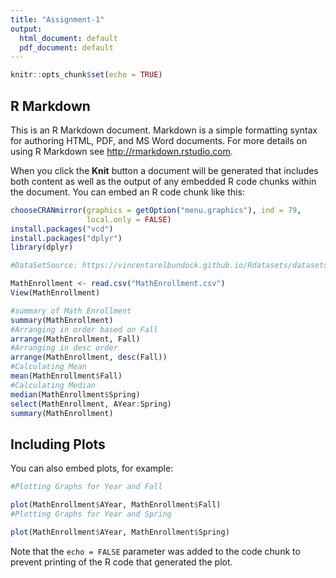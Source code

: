 ```yaml
---
title: "Assignment-1"
output:
  html_document: default
  pdf_document: default
---
```


```r
knitr::opts_chunk$set(echo = TRUE)
```

## R Markdown

This is an R Markdown document. Markdown is a simple formatting syntax for authoring HTML, PDF, and MS Word documents. For more details on using R Markdown see <http://rmarkdown.rstudio.com>.

When you click the **Knit** button a document will be generated that includes both content as well as the output of any embedded R code chunks within the document. You can embed an R code chunk like this:

```r

chooseCRANmirror(graphics = getOption("menu.graphics"), ind = 79,
                 local.only = FALSE)
install.packages("vcd")
install.packages("dplyr")
library(dplyr)

#DataSetSource: https://vincentarelbundock.github.io/Rdatasets/datasets.html

MathEnrollment <- read.csv("MathEnrollment.csv")
View(MathEnrollment)

#summary of Math Enrollment
summary(MathEnrollment)
#Arranging in order based on Fall
arrange(MathEnrollment, Fall)
#Arranging in desc order
arrange(MathEnrollment, desc(Fall))
#Calculating Mean 
mean(MathEnrollment$Fall)
#Calculating Median
median(MathEnrollment$Spring)
select(MathEnrollment, AYear:Spring)
summary(MathEnrollment)

```

## Including Plots

You can also embed plots, for example:

```r
#Plotting Graphs for Year and Fall

plot(MathEnrollment$AYear, MathEnrollment$Fall)
#Plotting Graphs for Year and Spring

plot(MathEnrollment$AYear, MathEnrollment$Spring)
```

Note that the `echo = FALSE` parameter was added to the code chunk to prevent printing of the R code that generated the plot.
